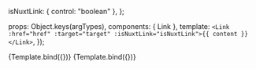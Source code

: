 <!-- Link.stories.mdx -->


  isNuxtLink: {
    control: "boolean"
  },
};

<!--👇 The title prop determines where your story goes in the story list -->

<Meta title="Atoms/Link" component={Link} argTypes={argTypes} />

<!--👇 We create a “template” of how args map to rendering -->

  props: Object.keys(argTypes),
  components: { Link },
  template: `<Link :href="href" :target="target" :isNuxtLink="isNuxtLink">{{ content }}</Link>`,
});

<!-- 👇 The args you need here will depend on your component -->

<Canvas>
  <Story
    name="Normal Link"
    args={{
      theme: "primary",
      href: "https://google.com",
      content: "Normal link"
    }}
  >
    {Template.bind({})}
  </Story>
  <Story
    name="Nuxt Link"
    args={{
      theme: "secondary",
      href: "/about", // NuxtLink is used to navigate between pages in your app
      content: "Nuxt link",
      isNuxtLink: true
    }}
  >
    {Template.bind({})}
  </Story>
</Canvas>
